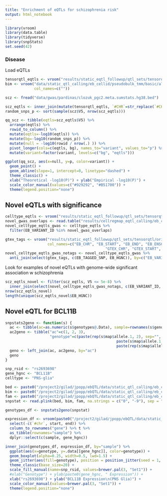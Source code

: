 ```yaml
---
title: "Enrichment of eQTLs for schizophrenia risk"
output: html_notebook
---
```

```r
library(vroom)
library(data.table)
library(tidyverse)
library(snpStats)
set.seed(42)
```


### Disease
Load eQTLs
```r
tensorqtl_eqtls <- vroom("results/static_eqtl_followup/qtl_sets/tensorqtl/original/signif_variant_gene_pairs.bed")
bim <- vroom("data/static_qtl_calling/eb_cellid/pseudobulk_tmm/basic/all_celltypes_combined/genotypes_filtered_plink.bim",
             col_names=c(""))
```


```r
scz <- fread("data/gwas/pardinas/clozuk_pgc2.meta.sumstats.hg38.bed")

scz_eqtls <- inner_join(mutate(tensorqtl_eqtls, `#CHR`=str_replace(`#CHR`, "chr", "")), scz, by=c("#CHR"="V1", "END"="V3"))
random_snps_p <- sort(sample(scz$V5, nrow(scz_eqtls)))

qq_scz <- tibble(eqtls=scz_eqtls$V5) %>%
  arrange(eqtls) %>%
  rowid_to_column() %>%
  mutate(eqtls=-log10(eqtls)) %>%
  mutate(bg=-log10(random_snps_p)) %>%
  mutate(null = -log10(rowid / nrow(.) )) %>%
  pivot_longer(cols=c(eqtls, bg), names_to="variant", values_to="p") %>%
  mutate(variant=factor(variant, levels=c("bg", "eqtls")))

ggplot(qq_scz, aes(x=null, y=p, color=variant)) +
  geom_point() + 
  geom_abline(slope=1, intercept=0, linetype="dashed") +
  theme_classic() +
  xlab("Theoretical -log10(P)") + ylab("Empirical -log10(P)") +
  scale_color_manual(values=c("#929292", "#B51700")) +
  theme(legend.position="none")
```

## Novel eQTLs with significance
```r
celltype_eqtls <- vroom("results/static_eqtl_followup/qtl_sets/tensorqtl/original/signif_variant_gene_pairs.bed")
novel_gwas_overlaps <- read.table("results/cellregmap_eqtl_calling/eb_cellid/pseudobulk_tmm/basic/novel_tensorqtl_gwas_snplist.txt")$V1
novel_celltype_eqtls_gwas <- celltype_eqtls %>%
  filter(EB_VARIANT_ID %in% novel_gwas_overlaps) 

gtex_tags <- vroom("results/static_eqtl_followup/qtl_sets/tensorqtl/original/signif-tags_variant_gene_pairs.all_tissue_overlap.bed",
                   col_names=c("EB_CHR", "EB_START", "EB_END", "EB_ENSG", "EB_HGNC", "EB_VARIANT_ID", "EB_TAGGED_SNP",
                                             "GTEX_CHR", "GTEX_START", "GTEX_END", "GTEX_ENSG", "GTEX_REF", "GTEX_ALT"))
novel_celltype_eqtls_gwas_notags <- novel_celltype_eqtls_gwas %>%
  anti_join(select(gtex_tags, c(EB_TAGGED_SNP, EB_HGNC)), by=c("EB_VARIANT_ID"="EB_TAGGED_SNP", "EB_HGNC"))
```

Look for examples of novel eQTLs with genome-wide significant association w schizophrenia
```r
scz_eqtls_novel <- filter(scz_eqtls, V5 <= 5e-8) %>%
  inner_join(select(novel_celltype_eqtls_gwas_notags, c(EB_VARIANT_ID, EB_HGNC)), by=c("EB_VARIANT_ID", "EB_HGNC"))
nrow(scz_eqtls_novel)
length(unique(scz_eqtls_novel$EB_HGNC))
```

## Novel eQTL for BCL11B
```r
snpstats2geno <- function(s) {
  ac <- tibble(ac=as.numeric(s$genotypes@.Data), sample=rownames(s$genotypes@.Data))
  ac2geno <- tibble("ac"=c(1, 2, 3), 
                    "genotype"=c(paste(rep(s$map$allele.1, 2), sep="", collapse=""), 
                                                  paste(s$map$allele.1, s$map$allele.2, sep="", collapse=""), 
                                                  paste(rep(s$map$allele.2, 2), sep="", collapse="")))
  geno <- left_join(ac, ac2geno, by="ac")
  geno
}
```


```r
snp_rsid <- "rs2693698"
gene_hgnc <- "BCL11B"
celltype <- "PNS-glia"

bed <- paste0("/project2/gilad/jpopp/ebQTL/data/static_qtl_calling/eb_cellid/pseudobulk_tmm/basic/", celltype, "/genotypes_filtered_plink.bed")
bim <- paste0("/project2/gilad/jpopp/ebQTL/data/static_qtl_calling/eb_cellid/pseudobulk_tmm/basic/", celltype, "/genotypes_filtered_plink.bim")
fam <- paste0("/project2/gilad/jpopp/ebQTL/data/static_qtl_calling/eb_cellid/pseudobulk_tmm/basic/", celltype, "/genotypes_filtered_plink.fam")
snpstat <- read.plink(bed, bim, fam, na.strings = c("0", "-9"), sep = "." , select.subjects = NULL, select.snps = snp_rsid)

genotypes_df <- snpstats2geno(snpstat)

expression_df <- vroom(paste0("/project2/gilad/jpopp/ebQTL/data/static_qtl_calling/eb_cellid/pseudobulk_tmm/basic/", celltype, "/expression.bed.gz")) %>%
  select(-c(`#chr`, start, end)) %>%
  column_to_rownames("gene") %>% t %>%
  as_tibble(rownames="sample") %>%
  dplyr::select(c(sample, gene_hgnc))
```

```r
inner_join(genotypes_df, expression_df, by="sample") %>%
  ggplot(aes(x=genotype, y=.data[[gene_hgnc]], color=genotype)) +
  geom_boxplot(alpha=0.25, width=0.5, lwd=1.5) +
  geom_jitter(aes(fill=genotype), position = position_jitter(seed = 1, width = 0.1), size=3.5, shape=21, lwd=1.25, color="black") +
  theme_classic(base_size=20) +
  scale_fill_manual(name=snp_rsid, values=brewer.pal(3, "Set1")) +
  #xlab("Genotype") + ylab(paste0(gene_hgnc, " Expression")) +
  xlab("rs2693698") + ylab("BCL11B Expression\n(PNS Glia)") +
  scale_color_manual(values=brewer.pal(3, "Set1")) +
  theme(legend.position="none")
```
